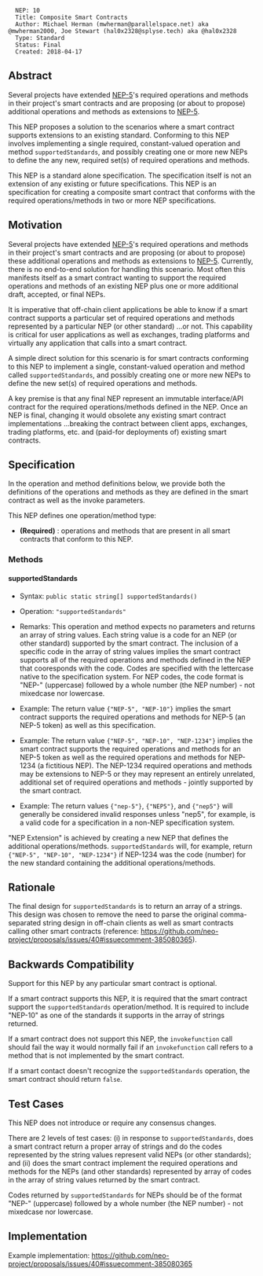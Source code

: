 <pre>
  NEP: 10
  Title: Composite Smart Contracts
  Author: Michael Herman (mwherman@parallelspace.net) aka @mwherman2000, Joe Stewart (hal0x2328@splyse.tech) aka @hal0x2328
  Type: Standard
  Status: Final
  Created: 2018-04-17
</pre>

==Abstract==

Several projects have extended [[nep-5.mediawiki|NEP-5]]'s required operations and methods in their project's smart contracts 
and are proposing (or about to propose) additional operations and methods as extensions to [[nep-5.mediawiki|NEP-5]]. 

This NEP proposes a solution to the scenarios 
where a smart contract supports extensions to an existing standard. Conforming to this NEP involves implementing 
a single required, constant-valued operation and method <code>supportedStandards</code>, and possibly creating one or more new NEPs to define the any new, required set(s) of required operations and methods.

This NEP is a standard alone specification. The specification itself is not an extension of any existing or future specifications. This NEP is an specification for creating a composite smart contract that conforms with the required operations/methods in two or more NEP specifications.

==Motivation==

Several projects have extended [[nep-5.mediawiki|NEP-5]]'s required operations and methods in their project's smart contracts 
and are proposing (or about to propose) these additional operations and methods as extensions to [[nep-5.mediawiki|NEP-5]].
Currently, there is no end-to-end solution for handling this scenario.
Most often this manifests itself as a smart contract wanting to support the required operations and methods of 
an existing NEP plus one or more additional draft, accepted, or final NEPs.

It is imperative that off-chain client applications be able to know if a smart contract supports a particular set 
of required operations and methods represented by a particular NEP (or other standard) ...or not.
This capability is critical for user applications as well as exchanges, trading platforms and virtually any application that
calls into a smart contract.

A simple direct solution for this scenario is for smart contracts conforming to this NEP 
to implement a single, constant-valued operation and method called <code>supportedStandards</code>, and possibly creating 
one or more new NEPs to define the new set(s) of required operations and methods.

A key premise is that any final NEP represent an immutable interface/API contract for the required operations/methods defined in the NEP. Once an NEP is final, changing it would obsolete any existing smart contract implementations ...breaking the contract between client apps, exchanges, trading platforms, etc. and (paid-for deployments of) existing smart contracts. 

==Specification==

In the operation and method definitions below, we provide both the definitions of the operations and methods 
as they are defined in the smart contract as well as the invoke parameters.

This NEP defines one operation/method type:

* '''(Required)''' : operations and methods that are present in all smart contracts that conform to this NEP.

===Methods===

====supportedStandards====

* Syntax: <code>public static string[] supportedStandards()</code>

* Operation: <code>"supportedStandards"</code>

* Remarks: This operation and method expects no parameters and returns an array of string values. Each string value is a code for an NEP (or other standard) supported by the smart contract. The inclusion of a specific code in the array of string values implies the smart contract supports all of the required operations and methods defined in the NEP that cooresponds with the code. Codes are specified with the lettercase native to the specification system. For NEP codes, the code format is "NEP-" (uppercase) followed by a whole number (the NEP number) - not mixedcase nor lowercase.

* Example: The return value <code>{"NEP-5", "NEP-10"}</code> implies the smart contract supports the required operations and methods for NEP-5 (an NEP-5 token) as well as this specification.

* Example: The return value <code>{"NEP-5", "NEP-10", "NEP-1234"}</code> implies the smart contract supports the required operations and methods for an NEP-5 token as well as the required operations and methods for NEP-1234 (a fictitious NEP). The NEP-1234 required operations and methods may be extensions to NEP-5 or they may represent an entirely unrelated, additional set of required operations and methods - jointly supported by the smart contract.

* Example: The return values <code>{"nep-5"}</code>, <code>{"NEP5"}</code>, and <code>{"nep5"}</code> will generally be considered invalid responses unless "nep5", for example, is a valid code for a specification in a non-NEP specification system.

"NEP Extension" is achieved by creating a new NEP that defines the additional operations/methods. <code>supportedStandards</code> will, for example, return <code>{"NEP-5", "NEP-10", "NEP-1234"}</code> if NEP-1234 was the code (number) for the new standard containing the additional operations/methods.

==Rationale==

The final design for <code>supportedStandards</code> is to return an array of a strings. This design was chosen to remove the need to parse the original comma-separated string design in off-chain clients as well as smart contracts calling other smart contracts (reference: https://github.com/neo-project/proposals/issues/40#issuecomment-385080365).

==Backwards Compatibility==

Support for this NEP by any particular smart contract is optional.

If a smart contract supports this NEP, it is required that the smart contract support the
<code>supportedStandards</code> operation/method.  It is required to include "NEP-10" as one of the standards it supports in the array of strings returned.

If a smart contract does not support this NEP, the <code>invokefunction</code> call should fail the way
it would normally fail if an <code>invokefunction</code> call refers to a method that is not implemented by 
the smart contract.

If a smart contact doesn't recognize the <code>supportedStandards</code> operation, the smart contract should return <code>false</code>.

==Test Cases==

This NEP does not introduce or require any consensus changes. 

There are 2 levels of test cases: (i) in response to <code>supportedStandards</code>, does a smart contract return a proper array of strings
and do the codes represented by the string values represent valid NEPs (or other standards); and (ii) does the smart contract 
implement the required operations and methods for the NEPs (and other standards) represented by array of
codes in the array of string values returned by the smart contract.

Codes returned by <code>supportedStandards</code> for NEPs should be of the format "NEP-" (uppercase) followed by a whole number (the NEP number) - not mixedcase nor lowercase.

==Implementation==

Example implementation: https://github.com/neo-project/proposals/issues/40#issuecomment-385080365
